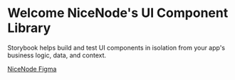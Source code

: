 
<Meta title="Example/Introduction" />

# Welcome NiceNode's UI Component Library

Storybook helps build and test UI components in isolation from your app's business logic, data, and context.

<a href="https://www.figma.com/file/55uOYyGkAVEpvuSgYFcum3/nicenode?node-id=795%3A32538" target="_blank">NiceNode Figma</a>
